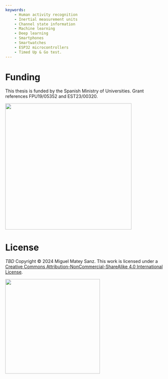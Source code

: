 ```yaml
---
keywords: 
    - Human activity recognition
    - Inertial measurement units
    - Channel state information
    - Machine learning
    - Deep learning
    - Smartphones
    - Smartwatches
    - ESP32 microcontrollers
    - Timed Up & Go test.
---
```


# Funding {.unnumbered}

This thesis is funded by the Spanish Ministry of Universities. Grant references FPU19/05352 and EST23/00320.

![](figs/logo-ministerio-universidades.png){width=400 fig-align="center"}




# License {.unnumbered}

_TBD_ Copyright © 2024 Miguel Matey Sanz. This work is licensed under a [Creative Commons Attribution-NonCommercial-ShareAlike 4.0 International License](https://creativecommons.org/licenses/by-nc-sa/4.0/).

[![](figs/by-nc-sa.png){width=300 fig-align="center"}](https://creativecommons.org/licenses/by-nc-sa/4.0/)
